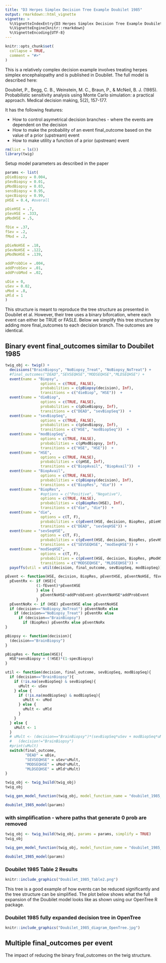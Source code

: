 ```yaml
---
title: "D3 Herpes Simplex Decision Tree Example Doubilet 1985"
output: rmarkdown::html_vignette
vignette: >
  %\VignetteIndexEntry{D3 Herpes Simplex Decision Tree Example Doubilet 1985}
  %\VignetteEngine{knitr::rmarkdown}
  %\VignetteEncoding{UTF-8}
---
```


```r
knitr::opts_chunk$set(
  collapse = TRUE,
  comment = "#>"
)
```

This is a relatively complex decision example involves treating herpes simplex encephalopathy and is published in Doubilet.  The full model is described here:

Doubilet, P., Begg, C. B., Weinstein, M. C., Braun, P., & McNeil, B. J. (1985). Probabilistic sensitivity analysis using Monte Carlo simulation: a practical approach. Medical decision making, 5(2), 157-177.


It has the following features:

* How to control asymetrical decision branches - where the events are dependent on the decision
* How to make the probability of an event final_outcome based on the value of a prior (upstream) event
* How to make utility a function of a prior (upstream) event

```r
rm(list = ls())
library(twig)
```

Setup model parameters as described in the paper
```r
params <- list(
pDieBiopsy = 0.004,
pSevBiopsy = 0.01,
pModBiopsy = 0.03,
sensBiopsy = 0.95,
specBiopsy = 0.99,
pHSE = 0.4, #overall

pDieHSE = .7,
pSevHSE = .333,
pModHSE = .5,

fDie = .37,
fSev = .2,
fMod = .2,

pDieNoHSE = .18,
pSevNoHSE = .122,
pModNoHSE = .139,

addProbDie = .004,
addProbSev = .01,
addProbMod = .02,

uDie = 0,
uSev = 0.02,
uMod = .8,
uMld = 1
)
```

This structure is meant to reproduce the tree structure as presented in Doubilet et al.  However, their tree uses a binary biforcation, where each event can either be TRUE or FASLE.  Below we simplify this tree structure by adding more final_outcomes to each decision branch.  The outcomes are identical. 

## Binary event final_outcomes similar to Doubilet 1985
```r
twig_obj <- twig() + 
  decisions("BrainBiopsy", "NoBiopsy_Treat", "NoBiopsy_NoTreat") + 
  #final_outcomes("DEAD","SEVSEQHSE","MODSEQHSE","MLDSEQHSE") + 
  event(name = "Biopsy",  
                options = c(TRUE, FALSE), 
                probabilities = c(pBiopsy(decision), Inf), 
                transitions = c("dieBiop", "HSE"))  + 
  event(name = "dieBiop",  
                options = c(TRUE, FALSE), 
                probabilities = c(pDieBiopsy, Inf), 
                transitions = c("DEAD", "sevBiopSeq"))  + 
  event(name = "sevBiopSeq",  
                options = c(TRUE, FALSE), 
                probabilities = c(pSevBiopsy, Inf), 
                transitions = c("HSE", "modBiopSeq"))  + 
  event(name = "modBiopSeq",  
                options = c(TRUE, FALSE), 
                probabilities = c(pModBiopsy, Inf), 
                transitions = c("HSE", "HSE"))  + 
  event(name = "HSE",  
                options = c(TRUE, FALSE), 
                probabilities = c(pHSE, Inf), 
                transitions = c("BiopAvail", "BiopAvail"))  +
  event(name = "BiopAvail",  
                options = c(TRUE, FALSE), 
                probabilities = c(pBiopsy(decision), Inf), 
                transitions = c("BiopRes", "die"))  + 
  event(name = "BiopRes",  
                #options = c("Positive", "Negative"), 
                options = c(TRUE, FALSE), 
                probabilities = c(pBiopRes(HSE), Inf), 
                transitions = c("die", "die"))  + 
  event(name = "die",  
                options = c(T, F), 
                probabilities = c(pEvent(HSE, decision, BiopRes, pDieHSE, pDieNoHSE, fDie, addProbDie), Inf), 
                transitions = c("DEAD", "sevSeqHSE")) +
  event(name = "sevSeqHSE",  
                options = c(T, F), 
                probabilities = c(pEvent(HSE, decision, BiopRes, pSevHSE, pSevNoHSE, fSev, addProbSev), Inf), 
                transitions = c("SEVSEQHSE", "modSeqHSE")) +
  event(name = "modSeqHSE",  
                options = c(T, F), 
                probabilities = c(pEvent(HSE, decision, BiopRes, pModHSE, pModNoHSE, fMod, addProbMod), Inf), 
                transitions = c("MODSEQHSE", "MLDSEQHSE")) + 
  payoffs(util = util(decision, final_outcome, sevBiopSeq, modBiopSeq))

```


```r
pEvent <- function(HSE, decision, BiopRes, pEventHSE, pEventNoHSE, fEvent, addProbEvent){
  pEventRx <- if (HSE){
              (1-fEvent)*pEventHSE 
              } else {
                pEventNoHSE+addProbEvent-pEventNoHSE*addProbEvent
              }
  pEventNoRx <- if (HSE) pEventHSE else pEventNoHSE
  if (decision=="NoBiopsy_NoTreat") pEventNoRx else 
    if (decision=="NoBiopsy_Treat") pEventRx else 
      if (decision=="BrainBiopsy") 
        if (BiopRes) pEventRx else pEventNoRx
}
```

```r
pBiopsy <- function(decision){
  (decision=="BrainBiopsy")
}
```

```r
pBiopRes <- function(HSE){
  HSE*sensBiopsy + (!HSE)*(1-specBiopsy)
}

```

```r
util <- function(decision, final_outcome, sevBiopSeq, modBiopSeq){
  if (decision=="BrainBiopsy"){
    if (!is.na(sevBiopSeq) & sevBiopSeq){
      uMult <- uSev
    } else {
      if (!is.na(modBiopSeq) & modBiopSeq){
        uMult <- uMod
      } else {
        uMult <- uMld
      }
    }
  } else {
    uMult <- 1
  }
  # uMult <- (decision=="BrainBiopsy")*(sevBiopSeq*uSev + modBiopSeq*uMod + (!modBiopSeq)*uMld) + 
  #   (decision!="BrainBiopsy")
  #print(uMult)
  switch(final_outcome,
         "DEAD" = uDie,
         "SEVSEQHSE" = uSev*uMult, 
         "MODSEQHSE" = uMod*uMult, 
         "MLDSEQHSE" = uMld*uMult)
}
```


```r
twig_obj <- twig_build(twig_obj)
twig_obj
```


```r
twig_gen_model_function(twig_obj, model_function_name = "doubilet_1985_model")
```

```r
doubilet_1985_model(params)
```

### with simplification - where paths that generate 0 prob are removed
```r
twig_obj <- twig_build(twig_obj, params = params, simplify = TRUE)
twig_obj
```


```r
twig_gen_model_function(twig_obj, model_function_name = "doubilet_1985_model")
```

```r
doubilet_1985_model(params)
```

### Doubilet 1985 Table 2 Results
```r
knitr::include_graphics("Doubilet_1985_Table2.png")

```

This tree is a good example of how events can be reduced significantly and the tree structure can be simplified.  The plot below shows what the full expansion of the Doubilet model looks like as shown using our OpenTree R package. 

### Doubilet 1985 fully expanded decision tree in OpenTree
```r
knitr::include_graphics("Doubilet_1985_diagram_OpenTree.jpg")

```


## Multiple final_outcomes per event
The impact of reducing the binary final_outcomes on the twig structure.
```r

```

